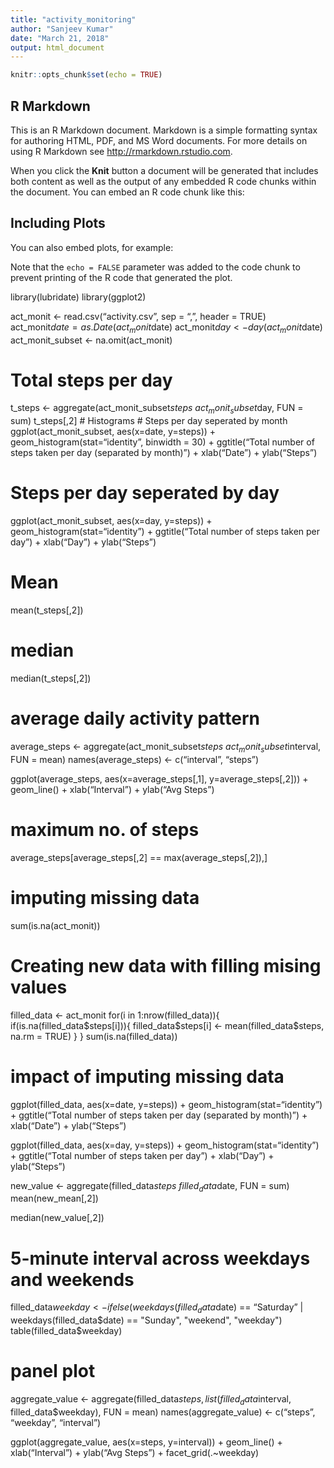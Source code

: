 ```yaml
---
title: "activity_monitoring"
author: "Sanjeev Kumar"
date: "March 21, 2018"
output: html_document
---
```


```r
knitr::opts_chunk$set(echo = TRUE)
```

## R Markdown

This is an R Markdown document. Markdown is a simple formatting syntax for authoring HTML, PDF, and MS Word documents. For more details on using R Markdown see <http://rmarkdown.rstudio.com>.

When you click the **Knit** button a document will be generated that includes both content as well as the output of any embedded R code chunks within the document. You can embed an R code chunk like this:


## Including Plots

You can also embed plots, for example:


Note that the `echo = FALSE` parameter was added to the code chunk to prevent printing of the R code that generated the plot.


library(lubridate)
library(ggplot2)

act_monit <- read.csv("activity.csv", sep = ",", header = TRUE)
act_monit$date = as.Date(act_monit$date)
act_monit$day <- day(act_monit$date)
act_monit_subset <- na.omit(act_monit)

# Total steps per day
t_steps <- aggregate(act_monit_subset$steps ~ act_monit_subset$day, FUN = sum)
t_steps[,2]
# Histograms
# Steps per day seperated by month
ggplot(act_monit_subset, aes(x=date, y=steps)) + 
  geom_histogram(stat="identity", binwidth = 30) + 
  ggtitle("Total number of steps taken per day (separated by month)") + 
  xlab("Date") + 
  ylab("Steps")



# Steps per day seperated by day
ggplot(act_monit_subset, aes(x=day, y=steps)) + 
  geom_histogram(stat="identity") + 
  ggtitle("Total number of steps taken per day") + 
  xlab("Day") + 
  ylab("Steps")



# Mean
mean(t_steps[,2])

# median
median(t_steps[,2])

# average daily activity pattern

average_steps <- aggregate(act_monit_subset$steps ~ act_monit_subset$interval, FUN = mean)
names(average_steps) <- c("interval", "steps")

ggplot(average_steps, aes(x=average_steps[,1], y=average_steps[,2])) + 
  geom_line() + 
  xlab("Interval") + 
  ylab("Avg Steps")


# maximum no. of steps
average_steps[average_steps[,2] == max(average_steps[,2]),]

# imputing missing data
sum(is.na(act_monit))

# Creating new data with filling mising values
filled_data <- act_monit
for(i in 1:nrow(filled_data)){
  if(is.na(filled_data$steps[i])){
    filled_data$steps[i] <- mean(filled_data$steps, na.rm = TRUE)
  }
}
sum(is.na(filled_data))

# impact of imputing missing data 
ggplot(filled_data, aes(x=date, y=steps)) + 
  geom_histogram(stat="identity") + 
  ggtitle("Total number of steps taken per day (separated by month)") + 
  xlab("Date") + 
  ylab("Steps")



ggplot(filled_data, aes(x=day, y=steps)) + 
  geom_histogram(stat="identity") + 
  ggtitle("Total number of steps taken per day") + 
  xlab("Day") + 
  ylab("Steps")



new_value <- aggregate(filled_data$steps ~ filled_data$date, FUN = sum)
mean(new_mean[,2])

median(new_value[,2])

#  5-minute interval across weekdays and weekends
filled_data$weekday <- ifelse(weekdays(filled_data$date) == "Saturday" | weekdays(filled_data$date) == "Sunday", "weekend", "weekday")
table(filled_data$weekday)

# panel plot
aggregate_value <- aggregate(filled_data$steps, list(filled_data$interval, filled_data$weekday), FUN = mean)
names(aggregate_value) <- c("steps", "weekday", "interval")

ggplot(aggregate_value, aes(x=steps, y=interval)) + 
  geom_line() + 
  xlab("Interval") + 
  ylab("Avg Steps") + 
  facet_grid(.~weekday)




